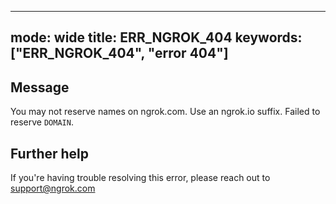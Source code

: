 
---
mode: wide
title: ERR_NGROK_404
keywords: ["ERR_NGROK_404", "error 404"]
---

## Message
You may not reserve names on ngrok.com. Use an ngrok.io suffix. Failed to reserve `DOMAIN`.




## Further help
If you're having trouble resolving this error, please reach out to [support@ngrok.com](mailto:support@ngrok.com?subject=Help%20with%20ERR_NGROK_404)

